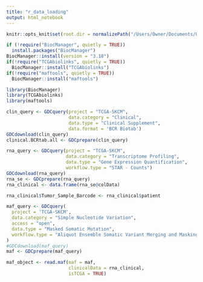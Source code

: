 ```yaml
---
title: "r_data_loading"
output: html_notebook
---
```


```r
knitr::opts_knit$set(root.dir = normalizePath("/Users/Owner/Documents/USC/Senior Year/qbio490/qbio_490_sonia/analysis_data"))

if (!require("BiocManager", quietly = TRUE))
  install.packages("BiocManager")
BiocManager::install(version = "3.18")
if(!require("TCGAbiolinks", quietly = TRUE))
  BiocManager::install("TCGAbiolinks")
if(!require("maftools", quietly = TRUE))
  BiocManager::install("maftools")

library(BiocManager)
library(TCGAbiolinks)
library(maftools)
```

```r
clin_query <- GDCquery(project = "TCGA-SKCM",
                       data.category = "Clinical",
                       data.type = "Clinical Supplement",
                       data.format = 'BCR Biotab')
GDCdownload(clin_query)
clinical.BCRtab.all <- GDCprepare(clin_query)
```

```r
rna_query <- GDCquery(project = "TCGA-SKCM",
                      data.category = "Transcriptome Profiling",
                      data.type = "Gene Expression Quantification",
                      workflow.type = "STAR - Counts")
GDCdownload(rna_query)
rna_se <- GDCprepare(rna_query)
rna_clinical <- data.frame(rna_se@colData)
```

```r
rna_clinical$Tumor_Sample_Barcode <- rna_clinical$patient

maf_query <- GDCquery(
  project = 'TCGA-SKCM',
  data.category = "Simple Nucleotide Variation",
  access = "open",
  data.type = "Masked Somatic Mutation",
  workflow.type = "Aliquot Ensemble Somatic Variant Merging and Masking"
)
#GDCdownload(maf_query)
maf <- GDCprepare(maf_query)

maf_object <- read.maf(maf = maf,
                       clinicalData = rna_clinical,
                       isTCGA = TRUE)
```


